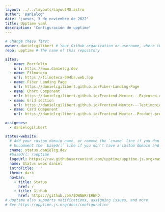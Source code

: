 ```yaml
---
layout: ../../layouts/LayoutMD.astro
author: 'Danielcg'
date: 'jueves, 3 de noviembre de 2022'
title: Upptime yaml
description: 'Configuración de upptime'
---
```


```yaml
# Change these first
owner: danielcgilibert # Your GitHub organization or username, where this repository lives
repo: upptime # The name of this repository

sites:
  - name: Portfolio
    url: https://www.danielcg.dev
  - name: Filmoteca
    url: https://filmoteca-994ba.web.app
  - name: Fiber Landing Page
    url: https://danielcgilibert.github.io/Fiber-Landing-Page
  - name: Chart Component
    url: https://danielcgilibert.github.io/Frontend-Mentor---Expenses-chart-component
  - name: Grid section
    url: https://danielcgilibert.github.io/Frontend-Mentor---Testimonials-grid-section
  - name: Card Component
    url: https://danielcgilibert.github.io/Frontend-Mentor--Product-preview-card-component

assignees:
  - danielcgilibert

status-website:
  # Add your custom domain name, or remove the `cname` line if you don't have a domain
  # Uncomment the `baseUrl` line if you don't have a custom domain and add your repo name there
  cname: status.danielcg.dev
  #baseUrl: /upptime
  logoUrl: https://raw.githubusercontent.com/upptime/upptime.js.org/master/static/img/icon.svg
  name: Status webs daniel
  introTitle: ' '
  theme: dark
  navbar:
    - title: Status
      href: /
    - title: GitHub
      href: https://github.com/$OWNER/$REPO
# Upptime also supports notifications, assigning issues, and more
# See https://upptime.js.org/docs/configuration
```
